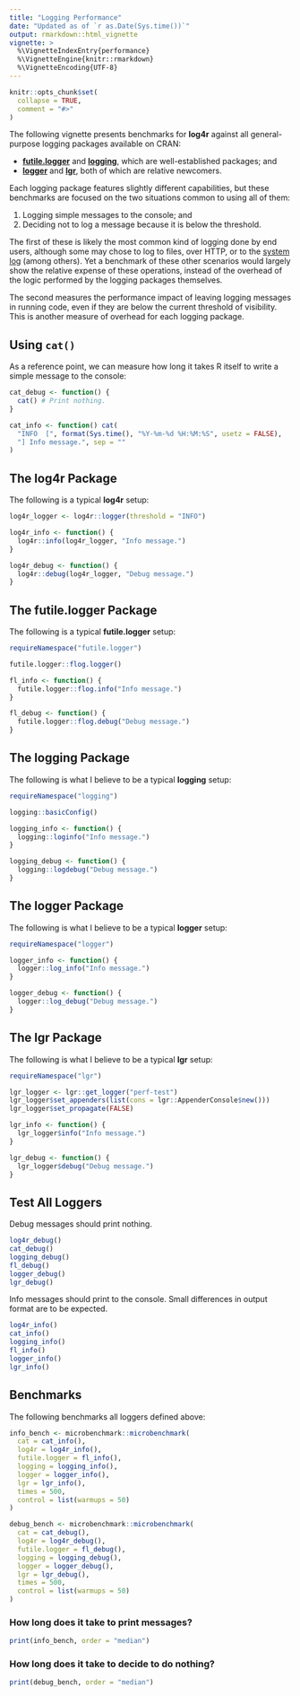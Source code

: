 ```yaml
---
title: "Logging Performance"
date: "Updated as of `r as.Date(Sys.time())`"
output: rmarkdown::html_vignette
vignette: >
  %\VignetteIndexEntry{performance}
  %\VignetteEngine{knitr::rmarkdown}
  %\VignetteEncoding{UTF-8}
---
```


```r
knitr::opts_chunk$set(
  collapse = TRUE,
  comment = "#>"
)
```

The following vignette presents benchmarks for **log4r** against all
general-purpose logging packages available on CRAN:

- [**futile.logger**](https://cran.r-project.org/package=futile.logger) and
  [**logging**](https://cran.r-project.org/package=logging), which are
  well-established packages; and
- [**logger**](https://cran.r-project.org/package=logger) and [**lgr**](https://cran.r-project.org/package=lgr),
  both of which are relative newcomers.

Each logging package features slightly different capabilities, but these
benchmarks are focused on the two situations common to using all of them:

1. Logging simple messages to the console; and
2. Deciding not to log a message because it is below the threshold.

The first of these is likely the most common kind of logging done by end users,
although some may chose to log to files, over HTTP, or to the [system log](https://cran.r-project.org/package=rsyslog)
(among others). Yet a benchmark of these other scenarios would largely show
the relative expense of these operations, instead of the overhead of the
logic performed by the logging packages themselves.

The second measures the performance impact of leaving logging messages in
running code, even if they are below the current threshold of visibility. This
is another measure of overhead for each logging package.

## Using `cat()`

As a reference point, we can measure how long it takes R itself to write a
simple message to the console:

```r
cat_debug <- function() {
  cat() # Print nothing.
}

cat_info <- function() cat(
  "INFO  [", format(Sys.time(), "%Y-%m-%d %H:%M:%S", usetz = FALSE),
  "] Info message.", sep = ""
)
```

## The **log4r** Package

The following is a typical **log4r** setup:

```r
log4r_logger <- log4r::logger(threshold = "INFO")

log4r_info <- function() {
  log4r::info(log4r_logger, "Info message.")
}

log4r_debug <- function() {
  log4r::debug(log4r_logger, "Debug message.")
}
```

## The **futile.logger** Package

The following is a typical **futile.logger** setup:

```r
requireNamespace("futile.logger")

futile.logger::flog.logger()

fl_info <- function() {
  futile.logger::flog.info("Info message.")
}

fl_debug <- function() {
  futile.logger::flog.debug("Debug message.")
}
```

## The **logging** Package

The following is what I believe to be a typical **logging** setup:

```r
requireNamespace("logging")

logging::basicConfig()

logging_info <- function() {
  logging::loginfo("Info message.")
}

logging_debug <- function() {
  logging::logdebug("Debug message.")
}
```

## The **logger** Package

The following is what I believe to be a typical **logger** setup:

```r
requireNamespace("logger")

logger_info <- function() {
  logger::log_info("Info message.")
}

logger_debug <- function() {
  logger::log_debug("Debug message.")
}
```

## The **lgr** Package

The following is what I believe to be a typical **lgr** setup:

```r
requireNamespace("lgr")

lgr_logger <- lgr::get_logger("perf-test")
lgr_logger$set_appenders(list(cons = lgr::AppenderConsole$new()))
lgr_logger$set_propagate(FALSE)

lgr_info <- function() {
  lgr_logger$info("Info message.")
}

lgr_debug <- function() {
  lgr_logger$debug("Debug message.")
}
```

## Test All Loggers

Debug messages should print nothing.

```r
log4r_debug()
cat_debug()
logging_debug()
fl_debug()
logger_debug()
lgr_debug()
```

Info messages should print to the console. Small differences in output format
are to be expected.

```r
log4r_info()
cat_info()
logging_info()
fl_info()
logger_info()
lgr_info()
```

## Benchmarks

The following benchmarks all loggers defined above:

```r
info_bench <- microbenchmark::microbenchmark(
  cat = cat_info(),
  log4r = log4r_info(),
  futile.logger = fl_info(),
  logging = logging_info(),
  logger = logger_info(),
  lgr = lgr_info(),
  times = 500,
  control = list(warmups = 50)
)

debug_bench <- microbenchmark::microbenchmark(
  cat = cat_debug(),
  log4r = log4r_debug(),
  futile.logger = fl_debug(),
  logging = logging_debug(),
  logger = logger_debug(),
  lgr = lgr_debug(),
  times = 500,
  control = list(warmups = 50)
)
```

### How long does it take to print messages?

```r
print(info_bench, order = "median")
```

### How long does it take to decide to do nothing?

```r
print(debug_bench, order = "median")
```
